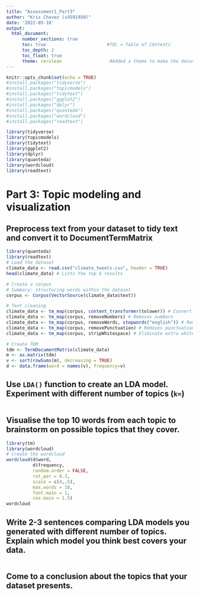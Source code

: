 ```yaml
---
title: "Assessment1_Part3"
author: "Kris Chavez (s4591950)"
date: '2022-05-18'
output: 
  html_document:
      number_sections: true           
      toc: true                       #TOC = Table of COntents
      toc_depth: 2
      toc_float: true
      theme: cerulean                  #Added a theme to make the document more appealing
---
```


```r
knitr::opts_chunk$set(echo = TRUE)
#install.packages("tidyverse")
#install.packages("topicmodels")
#install.packages("tidytext")
#install.packages("ggplot2")
#install.packages("dplyr")
#install.packages("quanteda")
#install.packages("wordcloud")
#install.packages("readtext")

library(tidyverse)
library(topicmodels)
library(tidytext)
library(ggplot2)
library(dplyr)
library(quanteda)
library(wordcloud)
library(readtext)
```

# Part 3: Topic modeling and visualization
## Preprocess text from your dataset to tidy text and convert it to DocumentTermMatrix
```r
library(quanteda)
library(readtext)
# Load the dataset
climate_data <- read.csv("climate_tweets.csv", header = TRUE)
head(climate_data) # Lists the top 6 results

# Create a corpus
# Summary: structuring words within the dataset 
corpus <- Corpus(VectorSource(climate_data$text))

# Text cleaning
climate_data <- tm_map(corpus, content_transformer(tolower)) # Convert the text to lower case
climate_data <- tm_map(corpus, removeNumbers) # Removes numbers
climate_data <- tm_map(corpus, removeWords, stopwords("english")) # Removes English common stop words
climate_data <- tm_map(corpus, removePunctuation) # Removes punctuation
climate_data <- tm_map(corpus, stripWhitespace) # Eliminate extra white spaces

# Create TDM 
tdm <- TermDocumentMatrix(climate_data)
m <- as.matrix(tdm)
v <- sort(rowSums(m), decreasing = TRUE)
d <- data.frame(word = names(v), frequency=v)
```


## Use `LDA()` function to create an LDA model. Experiment with different number of topics (`k=`)
```r

```


## Visualise the top 10 words from each topic to brainstorm on possible topics that they cover.
```r
library(tm)
library(wordcloud)
# Create the wordcloud
wordcloud(d$word,
          d$frequency,
          random.order = FALSE,
          rot.per = 0.3,
          scale = c(4,.5),
          max.words = 10,
          font.main = 1,
          cex.main = 1.5)
wordcloud
```


## Write 2-3 sentences comparing LDA models you generated with different number of topics. Explain which model you think best covers your data. 
```r

```


## Come to a conclusion about the topics that your dataset presents.
```r

```
